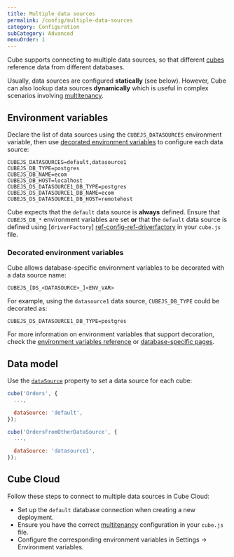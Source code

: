 ```yaml
---
title: Multiple data sources
permalink: /config/multiple-data-sources
category: Configuration
subCategory: Advanced
menuOrder: 1
---
```


Cube supports connecting to multiple data sources, so that different [cubes](/schema/reference/cube) reference data from different databases.

Usually, data sources are configured **statically** (see below). However, Cube can also lookup data sources **dynamically** which is useful in complex scenarios involving [multitenancy][ref-config-multitenancy].

## Environment variables

Declare the list of data sources using the `CUBEJS_DATASOURCES`
environment variable, then use
[decorated environment variables](#decorated-environment-variables)
to configure each data source:

```dotenv
CUBEJS_DATASOURCES=default,datasource1
CUBEJS_DB_TYPE=postgres
CUBEJS_DB_NAME=ecom
CUBEJS_DB_HOST=localhost
CUBEJS_DS_DATASOURCE1_DB_TYPE=postgres
CUBEJS_DS_DATASOURCE1_DB_NAME=ecom
CUBEJS_DS_DATASOURCE1_DB_HOST=remotehost
```

<InfoBox>

Cube expects that the `default` data source is **always** defined. Ensure that `CUBEJS_DB_*` environment variables are set **or**
that the `default` data source is defined using [`driverFactory`]
[ref-config-ref-driverfactory] in your `cube.js` file.

</InfoBox>

### Decorated environment variables

Cube allows database-specific environment variables to be decorated with a data
source name:

```dotenv
CUBEJS_[DS_<DATASOURCE>_]<ENV_VAR>
```

For example, using the `datasource1` data source, `CUBEJS_DB_TYPE` could be
decorated as:

```dotenv
CUBEJS_DS_DATASOURCE1_DB_TYPE=postgres
```

For more information on environment variables that support decoration, check the
[environment variables reference][ref-config-ref-env] or [database-specific
pages][ref-config-db].

## Data model

Use the [`dataSource`](/schema/reference/cube#parameters-data-source) property to set a data source for each cube:

```javascript
cube('Orders', {
  ...,

  dataSource: 'default',
});

cube('OrdersFromOtherDataSource', {
  ...,

  dataSource: 'datasource1',
});
```

[ref-config-ref-env]: /reference/environment-variables
[ref-config-ref-driverfactory]: /config#options-reference-driver-factory
[ref-config-db]: /config/databases
[ref-config-multitenancy]:
  /config/multitenancy#multitenancy-multitenancy-vs-multiple-data-sources

## Cube Cloud

Follow these steps to connect to multiple data sources in Cube Cloud:

- Set up the `default` database connection when creating a new deployment.
- Ensure you have the correct [multitenancy](/config/multitenancy) configuration in your `cube.js` file.
- Configure the corresponding environment variables in&nbsp;<Btn>Settings → Environment variables</Btn>.